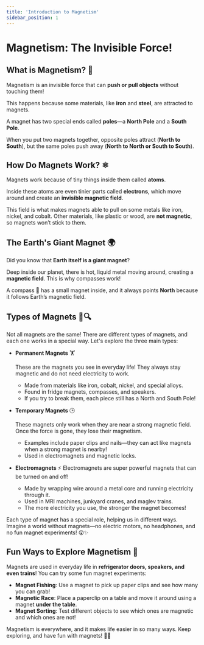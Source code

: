 ```yaml
---
title: 'Introduction to Magnetism'
sidebar_position: 1
---
```



# Magnetism: The Invisible Force!

## What is Magnetism? 🧲

Magnetism is an invisible force that can **push or pull objects** without touching them!

This happens because some materials, like **iron** and **steel**, are attracted to magnets.

A magnet has two special ends called **poles**—a **North Pole** and a **South Pole**.

When you put two magnets together, opposite poles attract (**North to South**), but the same poles push away (**North to North or South to South**).

<YouTube videoId="yXCeuSiTOug" />

## How Do Magnets Work? ⚛️

Magnets work because of tiny things inside them called **atoms**.

Inside these atoms are even tinier parts called **electrons**, which move around and create an **invisible magnetic field**.

This field is what makes magnets able to pull on some metals like iron, nickel, and cobalt. Other materials, like plastic or wood, are **not magnetic**, so magnets won’t stick to them.

<YouTube videoId="jMW_0Ro6b5c" />

## The Earth's Giant Magnet 🌍

Did you know that **Earth itself is a giant magnet**?

Deep inside our planet, there is hot, liquid metal moving around, creating a **magnetic field**. This is why compasses work!

A compass 🧭 has a small magnet inside, and it always points **North** because it follows Earth’s magnetic field.

<YouTube videoId="OsQNHFlF8w4" />

## Types of Magnets 🧲🔍

Not all magnets are the same! There are different types of magnets, and each one works in a special way. Let's explore the three main types:

- **Permanent Magnets** 🏋️

  These are the magnets you see in everyday life! They always stay magnetic and do not need electricity to work.

  - Made from materials like iron, cobalt, nickel, and special alloys.
  - Found in fridge magnets, compasses, and speakers.
  - If you try to break them, each piece still has a North and South Pole!

- **Temporary Magnets** 🕒

  These magnets only work when they are near a strong magnetic field. Once the force is gone, they lose their magnetism.

  - Examples include paper clips and nails—they can act like magnets when a strong magnet is nearby!
  - Used in electromagnets and magnetic locks.

- **Electromagnets** ⚡
  Electromagnets are super powerful magnets that can be turned on and off!

  - Made by wrapping wire around a metal core and running electricity through it.
  - Used in MRI machines, junkyard cranes, and maglev trains.
  - The more electricity you use, the stronger the magnet becomes!

<YouTube videoId="x-Hz7RXXhGE" />

Each type of magnet has a special role, helping us in different ways. Imagine a world without magnets—no electric motors, no headphones, and no fun magnet experiments! 😲✨

## Fun Ways to Explore Magnetism 🎉

Magnets are used in everyday life in **refrigerator doors, speakers, and even trains**! You can try some fun magnet experiments:

- **Magnet Fishing**: Use a magnet to pick up paper clips and see how many you can grab!
- **Magnetic Race**: Place a paperclip on a table and move it around using a magnet **under the table**.
- **Magnet Sorting**: Test different objects to see which ones are magnetic and which ones are not!

Magnetism is everywhere, and it makes life easier in so many ways. Keep exploring, and have fun with magnets! 🧲✨
